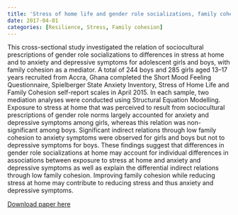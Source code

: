 ```yaml
---
title: 'Stress of home life and gender role socializations, family cohesion, and symptoms of anxiety and depression'
date: 2017-04-01
categories: [Resilience, Stress, Family cohesion]
---
```

This cross-sectional study investigated the relation of sociocultural prescriptions of gender role socializations to differences in stress at home and to anxiety and depressive symptoms for adolescent girls and boys, with family cohesion as a mediator. A total of 244 boys and 285 girls aged 13–17 years recruited from Accra, Ghana completed the Short Mood Feeling Questionnaire, Spielberger State Anxiety Inventory, Stress of Home Life and Family Cohesion self-report scales in April 2015. In each sample, two mediation analyses were conducted using Structural Equation Modelling. Exposure to stress at home that was perceived to result from sociocultural prescriptions of gender role norms largely accounted for anxiety and depressive symptoms among girls, whereas this relation was non-significant among boys. Significant indirect relations through low family cohesion to anxiety symptoms were observed for girls and boys but not to depressive symptoms for boys. These findings suggest that differences in gender role socializations at home may account for individual differences in associations between exposure to stress at home and anxiety and depressive symptoms as well as explain the differential indirect relations through low family cohesion. Improving family cohesion while reducing stress at home may contribute to reducing stress and thus anxiety and depressive symptoms.

[Download paper here](https://doi.org/10.1080/03630242.2017.1316343)


